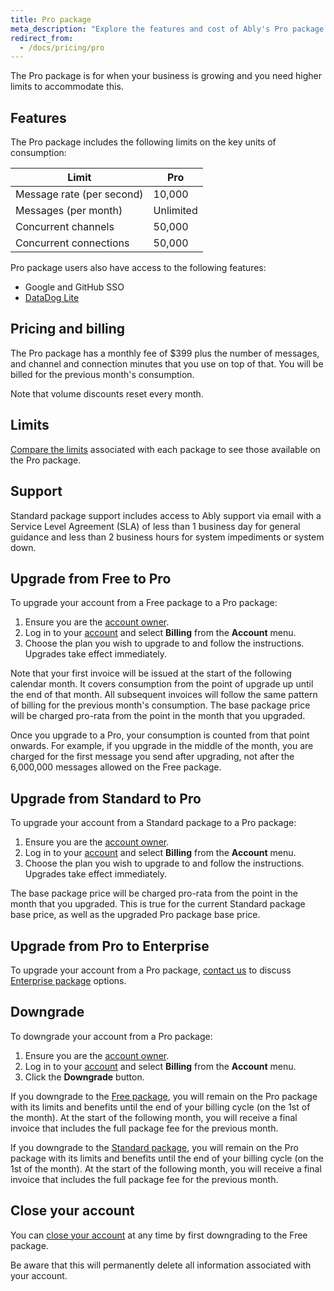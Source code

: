 ```yaml
---
title: Pro package
meta_description: "Explore the features and cost of Ably's Pro package."
redirect_from:
  - /docs/pricing/pro
---
```


The Pro package is for when your business is growing and you need higher limits to accommodate this.

## Features <a id="features"/>

The Pro package includes the following limits on the key units of consumption:

| Limit | Pro |
| ----- | --- |
| Message rate (per second) | 10,000 |
| Messages (per month) | Unlimited |
| Concurrent channels | 50,000 |
| Concurrent connections | 50,000 |

Pro package users also have access to the following features:

* Google and GitHub SSO
* [DataDog Lite](/docs/platform/integrations/streaming/datadog#lite)

## Pricing and billing <a id="pricing"/>

The Pro package has a monthly fee of $399 plus the number of messages, and channel and connection minutes that you use on top of that. You will be billed for the previous month's consumption.

Note that volume discounts reset every month.

## Limits <a id="limits"/>

[Compare the limits](/docs/platform/pricing/limits) associated with each package to see those available on the Pro package.

## Support <a id="support"/>

Standard package support includes access to Ably support via email with a Service Level Agreement (SLA) of less than 1 business day for general guidance and less than 2 business hours for system impediments or system down.

## Upgrade from Free to Pro <a id="free-pro"/>

To upgrade your account from a Free package to a Pro package:

1. Ensure you are the [account owner](/docs/platform/account/users).
2. Log in to your [account](https://ably.com/login) and select **Billing** from the **Account** menu.
3. Choose the plan you wish to upgrade to and follow the instructions. Upgrades take effect immediately.

Note that your first invoice will be issued at the start of the following calendar month. It covers consumption from the point of upgrade up until the end of that month. All subsequent invoices will follow the same pattern of billing for the previous month's consumption. The base package price will be charged pro-rata from the point in the month that you upgraded.

Once you upgrade to a Pro, your consumption is counted from that point onwards. For example, if you upgrade in the middle of the month, you are charged for the first message you send after upgrading, not after the 6,000,000 messages allowed on the Free package.

## Upgrade from Standard to Pro <a id="standard-pro"/>

To upgrade your account from a Standard package to a Pro package:

1. Ensure you are the [account owner](/docs/platform/account/users).
2. Log in to your [account](https://ably.com/login) and select **Billing** from the **Account** menu.
3. Choose the plan you wish to upgrade to and follow the instructions. Upgrades take effect immediately.

The base package price will be charged pro-rata from the point in the month that you upgraded. This is true for the current Standard package base price, as well as the upgraded Pro package base price.

## Upgrade from Pro to Enterprise <a id="pro-enterprise"/>

To upgrade your account from a Pro package, [contact us](https://ably.com/contact?cta=enterprise_package) to discuss [Enterprise package](/docs/platform/pricing/enterprise) options.

## Downgrade <a id="downgrade"/>

To downgrade your account from a Pro package:

1. Ensure you are the [account owner](/docs/platform/account/users).
2. Log in to your [account](https://ably.com/login) and select **Billing** from the **Account** menu.
3. Click the **Downgrade** button.

If you downgrade to the [Free package](/docs/platform/pricing/free), you will remain on the Pro package with its limits and benefits until the end of your billing cycle (on the 1st of the month). At the start of the following month, you will receive a final invoice that includes the full package fee for the previous month.

If you downgrade to the [Standard package](/docs/platform/pricing/standard), you will remain on the Pro package with its limits and benefits until the end of your billing cycle (on the 1st of the month). At the start of the following month, you will receive a final invoice that includes the full package fee for the previous month.

## Close your account <a id="close"/>

You can [close your account](/docs/platform/account/users#close) at any time by first downgrading to the Free package.

<Aside data-type='note'>
Be aware that this will permanently delete all information associated with your account.
</Aside>
